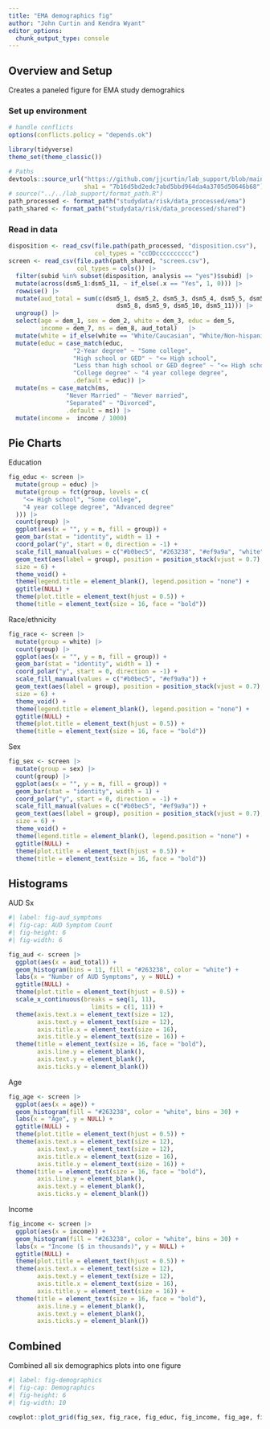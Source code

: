 ```yaml
---
title: "EMA demographics fig"
author: "John Curtin and Kendra Wyant"
editor_options: 
  chunk_output_type: console
---
```


## Overview and Setup

Creates a paneled figure for EMA study demograhics

### Set up environment
```r
# handle conflicts
options(conflicts.policy = "depends.ok")

library(tidyverse)
theme_set(theme_classic()) 

# Paths
devtools::source_url("https://github.com/jjcurtin/lab_support/blob/main/format_path.R?raw=true",
                     sha1 = "7b16d5bd2edc7abd5bbd964da4a3705d50646b68")
# source("../../lab_support/format_path.R")
path_processed <- format_path("studydata/risk/data_processed/ema")
path_shared <- format_path("studydata/risk/data_processed/shared")
```


### Read in data

```r
disposition <- read_csv(file.path(path_processed, "disposition.csv"), 
                        col_types = "ccDDcccccccccc")
screen <- read_csv(file.path(path_shared, "screen.csv"), 
                   col_types = cols()) |>
  filter(subid %in% subset(disposition, analysis == "yes")$subid) |> 
  mutate(across(dsm5_1:dsm5_11, ~ if_else(.x == "Yes", 1, 0))) |>  
  rowwise() |>  
  mutate(aud_total = sum(c(dsm5_1, dsm5_2, dsm5_3, dsm5_4, dsm5_5, dsm5_6, dsm5_7, 
                              dsm5_8, dsm5_9, dsm5_10, dsm5_11))) |> 
  ungroup() |> 
  select(age = dem_1, sex = dem_2, white = dem_3, educ = dem_5, 
         income = dem_7, ms = dem_8, aud_total)   |> 
  mutate(white = if_else(white == "White/Caucasian", "White/Non-hispanic", "Other")) |> 
  mutate(educ = case_match(educ, 
                  "2-Year degree" ~ "Some college",
                  "High school or GED" ~ "<= High school", 
                  "Less than high school or GED degree" ~ "<= High school",
                  "College degree" ~ "4 year college degree",
                  .default = educ)) |> 
  mutate(ms = case_match(ms,
                "Never Married" ~ "Never married",
                "Separated" ~ "Divorced",
                .default = ms)) |> 
  mutate(income =  income / 1000)
```

## Pie Charts

Education

```r
fig_educ <- screen |>
  mutate(group = educ) |> 
  mutate(group = fct(group, levels = c(
    "<= High school", "Some college",
    "4 year college degree", "Advanced degree"
  ))) |>
  count(group) |>
  ggplot(aes(x = "", y = n, fill = group)) +
  geom_bar(stat = "identity", width = 1) +
  coord_polar("y", start = 0, direction = -1) +
  scale_fill_manual(values = c("#b0bec5", "#263238", "#ef9a9a", "white")) +
  geom_text(aes(label = group), position = position_stack(vjust = 0.7),
  size = 6) + 
  theme_void() +
  theme(legend.title = element_blank(), legend.position = "none") +
  ggtitle(NULL) +
  theme(plot.title = element_text(hjust = 0.5)) +
  theme(title = element_text(size = 16, face = "bold"))
```

Race/ethnicity
```r
fig_race <- screen |>
  mutate(group = white) |> 
  count(group) |>
  ggplot(aes(x = "", y = n, fill = group)) +
  geom_bar(stat = "identity", width = 1) +
  coord_polar("y", start = 0, direction = -1) +
  scale_fill_manual(values = c("#b0bec5", "#ef9a9a")) +
  geom_text(aes(label = group), position = position_stack(vjust = 0.7),
  size = 6) + 
  theme_void() +
  theme(legend.title = element_blank(), legend.position = "none") +
  ggtitle(NULL) +
  theme(plot.title = element_text(hjust = 0.5)) +
  theme(title = element_text(size = 16, face = "bold"))
```

Sex

```r
fig_sex <- screen |>
  mutate(group = sex) |> 
  count(group) |>
  ggplot(aes(x = "", y = n, fill = group)) +
  geom_bar(stat = "identity", width = 1) +
  coord_polar("y", start = 0, direction = -1) +
  scale_fill_manual(values = c("#b0bec5", "#ef9a9a")) +
  geom_text(aes(label = group), position = position_stack(vjust = 0.7),
  size = 6) + 
  theme_void() +
  theme(legend.title = element_blank(), legend.position = "none") +
  ggtitle(NULL) +
  theme(plot.title = element_text(hjust = 0.5)) +
  theme(title = element_text(size = 16, face = "bold"))
```



## Histograms

AUD Sx

```r
#| label: fig-aud_symptoms 
#| fig-cap: AUD Symptom Count
#| fig-height: 6
#| fig-width: 6

fig_aud <- screen |>
  ggplot(aes(x = aud_total)) +
  geom_histogram(bins = 11, fill = "#263238", color = "white") +
  labs(x = "Number of AUD Symptoms", y = NULL) +
  ggtitle(NULL) +
  theme(plot.title = element_text(hjust = 0.5)) + 
  scale_x_continuous(breaks = seq(1, 11),
                       limits = c(1, 11)) +
  theme(axis.text.x = element_text(size = 12),
        axis.text.y = element_text(size = 12),
        axis.title.x = element_text(size = 16),
        axis.title.y = element_text(size = 16)) +
  theme(title = element_text(size = 16, face = "bold"),
        axis.line.y = element_blank(),
        axis.text.y = element_blank(),
        axis.ticks.y = element_blank())
```

Age
```r
fig_age <- screen |>
  ggplot(aes(x = age)) +
  geom_histogram(fill = "#263238", color = "white", bins = 30) +
  labs(x = "Age", y = NULL) +
  ggtitle(NULL) +
  theme(plot.title = element_text(hjust = 0.5)) + 
  theme(axis.text.x = element_text(size = 12),
        axis.text.y = element_text(size = 12),
        axis.title.x = element_text(size = 16),
        axis.title.y = element_text(size = 16)) +
  theme(title = element_text(size = 16, face = "bold"),
        axis.line.y = element_blank(),
        axis.text.y = element_blank(),
        axis.ticks.y = element_blank())
```

Income

```r
fig_income <- screen |>
  ggplot(aes(x = income)) +
  geom_histogram(fill = "#263238", color = "white", bins = 30) +
  labs(x = "Income ($ in thousands)", y = NULL) +
  ggtitle(NULL) +
  theme(plot.title = element_text(hjust = 0.5)) + 
  theme(axis.text.x = element_text(size = 12),
        axis.text.y = element_text(size = 12),
        axis.title.x = element_text(size = 16),
        axis.title.y = element_text(size = 16)) +
  theme(title = element_text(size = 16, face = "bold"),
        axis.line.y = element_blank(),
        axis.text.y = element_blank(),
        axis.ticks.y = element_blank())
```


## Combined 

Combined all six demographics plots into one figure

```r
#| label: fig-demographics 
#| fig-cap: Demographics 
#| fig-height: 6
#| fig-width: 10

cowplot::plot_grid(fig_sex, fig_race, fig_educ, fig_income, fig_age, fig_aud,  nrow = 2, ncol = 3)
```